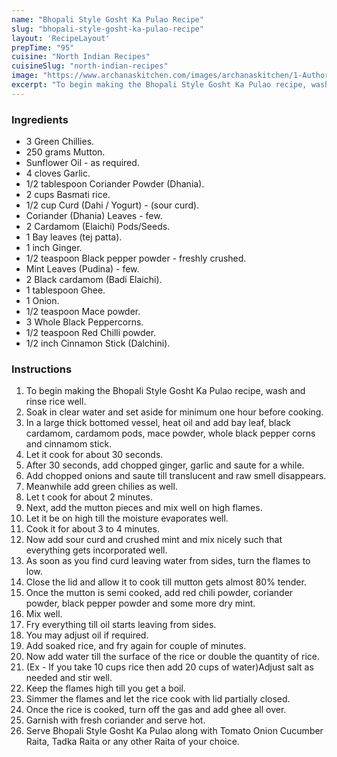 ---
name: "Bhopali Style Gosht Ka Pulao Recipe"
slug: "bhopali-style-gosht-ka-pulao-recipe"
layout: 'RecipeLayout'
prepTime: "95"
cuisine: "North Indian Recipes"
cuisineSlug: "north-indian-recipes"
image: "https://www.archanaskitchen.com/images/archanaskitchen/1-Author/Shaheen_Ali/BHOPALI_STYLE_GOSHT_KA_PULAO.jpg"
excerpt: "To begin making the Bhopali Style Gosht Ka Pulao recipe, wash and rinse rice well"
---

### Ingredients

- 3 Green Chillies.
- 250 grams Mutton.
- Sunflower Oil - as required.
- 4 cloves Garlic.
- 1/2 tablespoon Coriander Powder (Dhania).
- 2 cups Basmati rice.
- 1/2 cup Curd (Dahi / Yogurt) - (sour curd).
- Coriander (Dhania) Leaves - few.
- 2 Cardamom (Elaichi) Pods/Seeds.
- 1 Bay leaves (tej patta).
- 1 inch Ginger.
- 1/2 teaspoon Black pepper powder - freshly crushed.
- Mint Leaves (Pudina) - few.
- 2 Black cardamom (Badi Elaichi).
- 1 tablespoon Ghee.
- 1 Onion.
- 1/2 teaspoon Mace powder.
- 3 Whole Black Peppercorns.
- 1/2 teaspoon Red Chilli powder.
- 1/2 inch Cinnamon Stick (Dalchini).

### Instructions

1. To begin making the Bhopali Style Gosht Ka Pulao recipe, wash and rinse rice well.
1. Soak in clear water and set aside for minimum one hour before cooking.
1. In a large thick bottomed vessel, heat oil and add bay leaf, black cardamom, cardamom pods, mace powder, whole black pepper corns and cinnamom stick.
1. Let it cook for about 30 seconds.
1. After 30 seconds, add chopped ginger, garlic and saute for a while.
1. Add chopped onions and saute till translucent and raw smell disappears.
1. Meanwhile add green chilies as well.
1. Let t cook for about 2 minutes.
1. Next, add the mutton pieces and mix well on high flames.
1. Let it be on high till the moisture evaporates well.
1. Cook it for about 3 to 4 minutes.
1. Now add sour curd and crushed mint and mix nicely such that everything gets incorporated well.
1. As soon as you find curd leaving water from sides, turn the flames to low.
1. Close the lid and allow it to cook till mutton gets almost 80% tender.
1. Once the mutton is semi cooked, add red chili powder, coriander powder, black pepper powder and some more dry mint.
1. Mix well.
1. Fry everything till oil starts leaving from sides.
1. You may adjust oil if required.
1. Add soaked rice, and fry again for couple of minutes.
1. Now add water till the surface of the rice or double the quantity of rice.
1. (Ex - If you take 10 cups rice then add 20 cups of water)Adjust salt as needed and stir well.
1. Keep the flames high till you get a boil.
1. Simmer the flames and let the rice cook with lid partially closed.
1. Once the rice is cooked, turn off the gas and add ghee all over.
1. Garnish with fresh coriander and serve hot.
1. Serve Bhopali Style Gosht Ka Pulao along with Tomato Onion Cucumber Raita, Tadka Raita or any other Raita of your choice.
